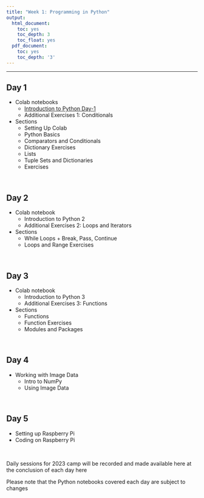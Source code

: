 ```yaml
---
title: "Week 1: Programming in Python"
output:
  html_document:
    toc: yes
    toc_depth: 3
    toc_float: yes
  pdf_document:
    toc: yes
    toc_depth: '3'
---
```


---

## Day 1 


* Colab notebooks
  * [Introduction to Python Day-1](https://colab.research.google.com/drive/1cXO-n8fnLDH2zdYMLWcD4wDap3q2RwEO?usp=sharing)
  * Additional Exercises 1: Conditionals 

* Sections
  * Setting Up Colab
  * Python Basics
  * Comparators and Conditionals
  * Dictionary Exercises
  * Lists
  * Tuple Sets and Dictionaries
  * Exercises


<br>

## Day 2 

* Colab notebook
  * Introduction to Python 2
  * Additional Exercises 2: Loops and Iterators

* Sections
   * While Loops + Break, Pass, Continue
   * Loops and Range Exercises


<br>

## Day 3

* Colab notebook
  * Introduction to Python 3
  * Additional Exercises 3: Functions
  
* Sections
   * Functions
   * Function Exercises
   * Modules and Packages


<br>

## Day 4
* Working with Image Data
  * Intro to NumPy
  * Using Image Data

<br>

## Day 5
* Setting up Raspberry Pi
* Coding on Raspberry Pi

<br>


Daily sessions for 2023 camp will be recorded and made available here at the conclusion of each day here

Please note that the Python notebooks covered each day are subject to changes

<br>


